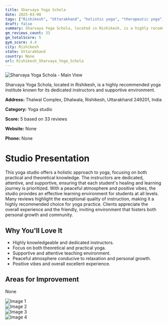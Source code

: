 ```yaml
---
title: Sharvaya Yoga Schola
date: 2025-03-08
tags: ["Rishikesh", "Uttarakhand", "holistic yoga", "therapeutic yoga", "supportive environment", "peaceful atmosphere", "Rishikesh"]  
draft: false
summary: Sharvaya Yoga Schola, located in Rishikesh, is a highly recommended yoga institute known for its dedicated instructors and supportive environment.
gm_reviews_count: 33
gm_totalScore: 5
gym_score: 4.4
city: Rishikesh
state: Uttarakhand
country: None
url: Rishikesh_Sharvaya_Yoga_Schola
---
```


<div className="aspect-[16/9] relative my-8">
  <img 
    src="https://lh5.googleusercontent.com/p/AF1QipNMWjczAzyNqCtMVpWatFEAK1cXsWBi6cXAAw0o=w1920-h1080-k-no"
    alt="Sharvaya Yoga Schola - Main View"
    className="object-cover absolute inset-0 w-full h-full rounded-lg"
  />
</div>

Sharvaya Yoga Schola, located in Rishikesh, is a highly recommended yoga institute known for its dedicated instructors and supportive environment.

**Address:** Thalwal Complex, Dhalwala, Rishikesh, Uttarakhand 249201, India

**Category:** Yoga studio

**Score:** 5 based on 33 reviews

**Website:** None

**Phone:** None

# Studio Presentation

This yoga studio offers a holistic approach to yoga, focusing on both practical and theoretical knowledge. The instructors are dedicated, attentive, and supportive, ensuring that each student's healing and learning journey is prioritized. With a peaceful atmosphere and positive vibes, the studio provides an effective learning environment for students at all levels. Many reviews highlight the exceptional quality of instruction, making it a highly recommended choice for yoga practice. Clients appreciate the overall experience and the friendly, inviting environment that fosters both personal growth and community.

## Why You'll Love It

- Highly knowledgeable and dedicated instructors.
- Focus on both theoretical and practical yoga.
- Supportive and attentive teaching environment.
- Peaceful atmosphere conducive to relaxation and personal growth.
- Positive vibes and overall excellent experience.

## Areas for Improvement

None

<div className="grid grid-cols-1 xl:grid-cols-2 gap-4 my-8">
<div className="aspect-[4/3] relative"><img src="https://lh3.googleusercontent.com/p/AF1QipPjbabjW68W6didYMNzSKfszZCOXJruugNSAoG0=w1920-h1080-k-no" alt="Image 1" className="object-cover absolute inset-0 w-full h-full rounded-lg" /></div>
<div className="aspect-[4/3] relative"><img src="https://lh5.googleusercontent.com/p/AF1QipPiKfieETjY5Dng_7bdiHficyPgbuc1rnUAiWb_=w1920-h1080-k-no" alt="Image 2" className="object-cover absolute inset-0 w-full h-full rounded-lg" /></div>
<div className="aspect-[4/3] relative"><img src="https://lh5.googleusercontent.com/p/AF1QipOGvT4SiUW439Pvx66BrM30c7UindmrUXMFWuoN=w1920-h1080-k-no" alt="Image 3" className="object-cover absolute inset-0 w-full h-full rounded-lg" /></div>
<div className="aspect-[4/3] relative"><img src="https://lh5.googleusercontent.com/p/AF1QipPb-3bhxGwdUzV8JQvnFPzk-ctNmY2je1U8HSL5=w1920-h1080-k-no" alt="Image 4" className="object-cover absolute inset-0 w-full h-full rounded-lg" /></div>
</div>